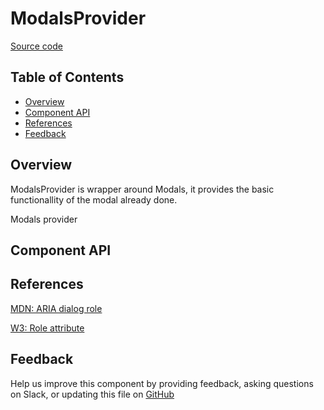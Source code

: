 
# ModalsProvider

[Source code](https://github.com/leemonade/bubbles/tree/main/packages/components/src/overlay/ModalsProvider/ModalsProvider.js)

## Table of Contents

<!-- START doctoc generated TOC please keep comment here to allow auto update -->
<!-- DON'T EDIT THIS SECTION, INSTEAD RE-RUN doctoc TO UPDATE -->

- [Overview](#overview)
- [Component API](#component-api)
- [References](#references)
- [Feedback](#feedback)

## Overview

ModalsProvider is wrapper around Modals, it provides the basic functionallity of the modal already done.

<ThemeProvider>
  <ModalsProvider>Modals provider</ModalsProvider>
</ThemeProvider>

## Component API

<Preview>
  <Story id="molecules-overlay-modalsprovider--playground" />
</Preview>

<Props of={ModalsProvider} />

## References

[MDN: ARIA dialog role](https://developer.mozilla.org/en-US/docs/Web/Accessibility/ARIA/Roles/dialog_role)

[W3: Role attribute](https://www.w3.org/WAI/PF/HTML/wiki/RoleAttribute)

## Feedback

Help us improve this component by providing feedback, asking questions on Slack, or updating this file on
[GitHub](https://github.com/leemonade/bubbles/edit/main/packages/components/src/overlay/ModalsProvider/ModalsProvider.mdx)
